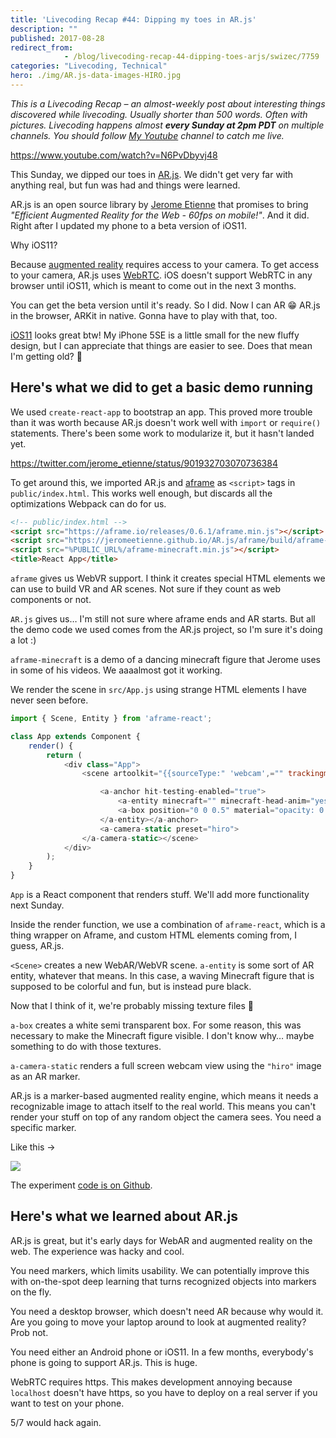 ```yaml
---
title: 'Livecoding Recap #44: Dipping my toes in AR.js'
description: ""
published: 2017-08-28
redirect_from: 
            - /blog/livecoding-recap-44-dipping-toes-arjs/swizec/7759
categories: "Livecoding, Technical"
hero: ./img/AR.js-data-images-HIRO.jpg
---
```

_This is a Livecoding Recap – an almost-weekly post about interesting things discovered while livecoding. Usually shorter than 500 words. Often with pictures. Livecoding happens almost **every Sunday at 2pm PDT** on multiple channels. You should follow [My Youtube](https://www.youtube.com/TheSwizec) channel to catch me live._



https://www.youtube.com/watch?v=N6PvDbyvj48



This Sunday, we dipped our toes in [AR.js](https://github.com/jeromeetienne/AR.js). We didn&#x27;t get very far with anything real, but fun was had and things were learned.



> [](//imgur.com/TGatk)





AR.js is an open source library by [Jerome Etienne](https://twitter.com/jerome_etienne) that promises to bring _&quot;Efficient Augmented Reality for the Web - 60fps on mobile!&quot;_. And it did. Right after I updated my phone to a beta version of iOS11.



Why iOS11?



Because [augmented reality](https://en.wikipedia.org/wiki/Augmented_reality) requires access to your camera. To get access to your camera, AR.js uses [WebRTC](https://en.wikipedia.org/wiki/WebRTC). iOS doesn&#x27;t support WebRTC in any browser until iOS11, which is meant to come out in the next 3 months.



You can get the beta version until it&#x27;s ready. So I did. Now I can AR 😁 AR.js in the browser, ARKit in native. Gonna have to play with that, too.



[iOS11](https://en.wikipedia.org/wiki/IOS_11) looks great btw! My iPhone 5SE is a little small for the new fluffy design, but I can appreciate that things are easier to see. Does that mean I&#x27;m getting old? 🤔



## Here&#x27;s what we did to get a basic demo running



We used `create-react-app` to bootstrap an app. This proved more trouble than it was worth because AR.js doesn&#x27;t work well with `import` or `require()` statements. There&#x27;s been some work to modularize it, but it hasn&#x27;t landed yet.



https://twitter.com/jerome_etienne/status/901932703070736384



To get around this, we imported AR.js and [aframe](https://aframe.io/) as `<script>` tags in `public/index.html`. This works well enough, but discards all the optimizations Webpack can do for us.



```html
<!-- public/index.html -->
<script src="https://aframe.io/releases/0.6.1/aframe.min.js"></script>
<script src="https://jeromeetienne.github.io/AR.js/aframe/build/aframe-ar.js"></script>
<script src="%PUBLIC_URL%/aframe-minecraft.min.js"></script>
<title>React App</title>
```



`aframe` gives us WebVR support. I think it creates special HTML elements we can use to build VR and AR scenes. Not sure if they count as web components or not.



`AR.js` gives us… I&#x27;m still not sure where aframe ends and AR starts. But all the demo code we used comes from the AR.js project, so I&#x27;m sure it&#x27;s doing a lot :)



`aframe-minecraft` is a demo of a dancing minecraft figure that Jerome uses in some of his videos. We aaaalmost got it working.



We render the scene in `src/App.js` using strange HTML elements I have never seen before.



```javascript
import { Scene, Entity } from 'aframe-react';

class App extends Component {
    render() {
        return (
            <div class="App">
                <scene artoolkit="{{sourceType:" 'webcam',="" trackingmethod:="" 'best'}}="">

                    <a-anchor hit-testing-enabled="true">
                        <a-entity minecraft="" minecraft-head-anim="yes" minecraft-body-anim="hiwave" material="opacity: 0.5">
                        <a-box position="0 0 0.5" material="opacity: 0.5;"></a-box>
                    </a-entity></a-anchor>
                    <a-camera-static preset="hiro">
                </a-camera-static></scene>
            </div>
        );
    }
}
```



`App` is a React component that renders stuff. We&#x27;ll add more functionality next Sunday.



Inside the render function, we use a combination of `aframe-react`, which is a thing wrapper on Aframe, and custom HTML elements coming from, I guess, AR.js.



`<Scene>` creates a new WebAR/WebVR scene. `a-entity` is some sort of AR entity, whatever that means. In this case, a waving Minecraft figure that is supposed to be colorful and fun, but is instead pure black.



Now that I think of it, we&#x27;re probably missing texture files 🤔



`a-box` creates a white semi transparent box. For some reason, this was necessary to make the Minecraft figure visible. I don&#x27;t know why… maybe something to do with those textures.



`a-camera-static` renders a full screen webcam view using the `"hiro"` image as an AR marker.



AR.js is a marker-based augmented reality engine, which means it needs a recognizable image to attach itself to the real world. This means you can&#x27;t render your stuff on top of any random object the camera sees. You need a specific marker.



Like this →



![](./img/AR.js-data-images-HIRO.jpg)



The experiment [code is on Github](https://github.com/Swizec/ar-js-experiment).



## Here&#x27;s what we learned about AR.js



AR.js is great, but it&#x27;s early days for WebAR and augmented reality on the web. The experience was hacky and cool.



You need markers, which limits usability. We can potentially improve this with on-the-spot deep learning that turns recognized objects into markers on the fly.



You need a desktop browser, which doesn&#x27;t need AR because why would it. Are you going to move your laptop around to look at augmented reality? Prob not.



You need either an Android phone or iOS11. In a few months, everybody&#x27;s phone is going to support AR.js. This is huge.



WebRTC requires https. This makes development annoying because `localhost` doesn&#x27;t have https, so you have to deploy on a real server if you want to test on your phone.



5/7 would hack again.